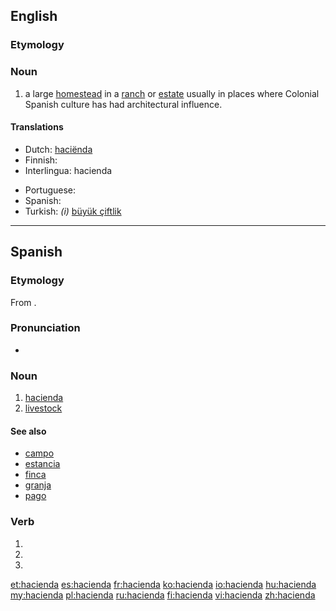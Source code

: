 {{also|Hacienda}}
==English==
{{wikipedia|Hacienda}}

===Etymology===
{{etyl|es}} {{term|hacienda|lang=es}}

===Noun===
{{en-noun}}

# a large [[homestead]] in a [[ranch]] or [[estate]] usually in places where Colonial Spanish culture has had architectural influence.

====Translations====
{{trans-top|homestead}}
* Dutch: [[haciënda]]
* Finnish: {{t+|fi|maatila}}
* Interlingua: hacienda
{{trans-mid}}
* Portuguese: {{t+|pt|fazenda|f}}
* Spanish: {{t+|es|hacienda|f}}
* Turkish: ''(i)'' [[büyük çiftlik ]]
{{trans-bottom}}

----

==Spanish==

===Etymology===
From {{etyl|la|es}} {{term|facienda|lang=la}}.

===Pronunciation===
* {{rhymes|enda|lang=es}}

===Noun===
{{es-noun|f}}

# [[#English|hacienda]]
# [[livestock]]

====See also====
* [[campo]] {{m}}
* [[estancia]] {{f}}
* [[finca]] {{f}}
* [[granja]] {{f}}
* [[pago]] {{m}}

===Verb===
{{es-verb-form|hacendar}}

# {{es-verb form of|ending=ar|mood=imperative|sense=affirmative|pers=2|formal=no|number=singular|[[hacendar]]}}
# {{es-verb form of|ending=ar|mood=indicative|tense=present|pers=2|formal=yes|number=singular|[[hacendar]]}}
# {{es-verb form of|ending=ar|mood=indicative|tense=present|pers=3|number=singular|[[hacendar]]}}

[[et:hacienda]]
[[es:hacienda]]
[[fr:hacienda]]
[[ko:hacienda]]
[[io:hacienda]]
[[hu:hacienda]]
[[my:hacienda]]
[[pl:hacienda]]
[[ru:hacienda]]
[[fi:hacienda]]
[[vi:hacienda]]
[[zh:hacienda]]